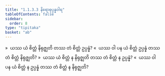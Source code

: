```yaml
---
title: "1.1.3.3 နိရောဓုပ္ပန္နဝါရ"
tableOfContents: false
sidebar:
  order: 8
type: "tipitaka"
basket: "ab"
---
```



<DynamicBreadcrumb />

<Division number="43">

<Paragraph number="178">
»  ယဿ ယံ စိတ္တံ နိရုဇ္ဈတိ တဿ တံ စိတ္တံ ဥပ္ပန္နံ?
</Paragraph>

<Paragraph number="179">
«  ယဿ ဝါ ပန ယံ စိတ္တံ ဥပ္ပန္နံ တဿ တံ စိတ္တံ နိရုဇ္ဈတိ?
</Paragraph>

<Paragraph number="180">
»  ယဿ ယံ စိတ္တံ န နိရုဇ္ဈတိ တဿ တံ စိတ္တံ န ဥပ္ပန္နံ?
</Paragraph>

<Paragraph number="181">
«  ယဿ ဝါ ပန ယံ စိတ္တံ န ဥပ္ပန္နံ တဿ တံ စိတ္တံ န နိရုဇ္ဈတိ?
</Paragraph>
</Division>